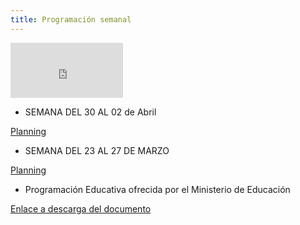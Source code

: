 ```yaml
---
title: Programación semanal   
---
```


<iframe src="https://giphy.com/embed/jtRWQDY6C4xmlGG56Y" width="180" height="88" frameBorder="0" class="giphy-embed" allowFullScreen></iframe> 


<div align="left">* SEMANA DEL 30 AL 02 de Abril  

[Planning](https://mega.nz/#!kY0EiaYS!-biUAHZiMVqBKnfaioIuWe15-Drwgrl4VdunSTuueIs)


<div align="left">* SEMANA DEL 23 AL 27 DE MARZO  

[Planning](https://mega.nz/#!IQkHHDLb!aoBW7kUtaClCuSVVcVYUogNM_V4uHZhKuEBOp6MUYdI)


* Programación Educativa ofrecida por el Ministerio de Educación

[Enlace a descarga del documento](https://mega.nz/#!AQsXUQwK!EOAtol5oJnk-uCl5PvV13_eq6jpkAjmrMAUDl-3IOfY)

</div>

